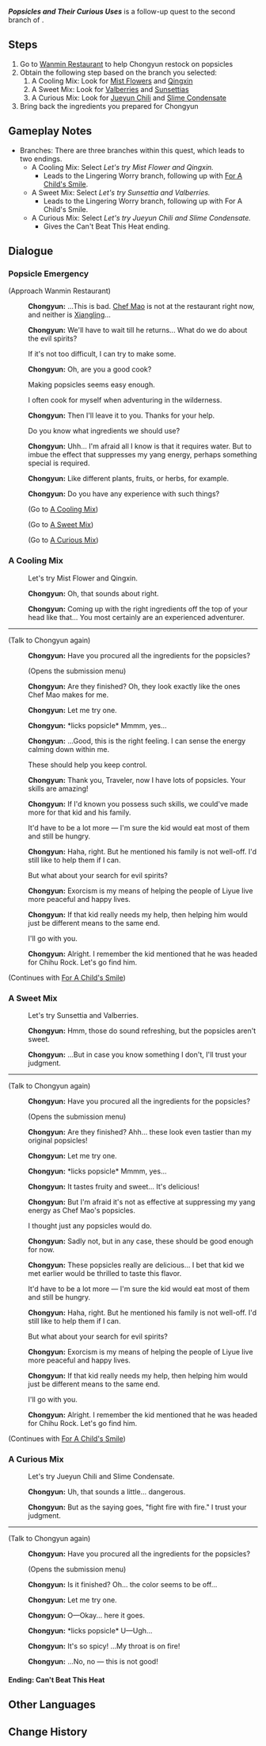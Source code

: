 {{Quest Infobox
|id            = 19024
|image         = Hangout Event Popsicles and Their Curious Uses.png
|type          = Story
|group         = Hangout Event
|chapter       = Chongyun
|actNum        = I
|act           = Signs of Evil
|requirement   = Complete [[Song of the Dragon and Freedom]], reach [[Adventure Rank]] 26, and spend 2 [[Story Key]]s
|startLocation = [[Liyue Harbor]], [[Liyue]]
|region        = Liyue
|area          = Sea of Clouds
|subarea       = Liyue Harbor
|prev          = Distant Gaze
|next          = For A Child's Smile
|otherRewards  = *Can't Beat This Heat ending (A Curious Mix branch only)
|characters    = Chongyun; Traveler
|voiced        = yes
}}
'''''Popsicles and Their Curious Uses''''' is a follow-up quest to the second branch of {{Quest|Distant Gaze}}.

==Steps==
#Go to [[Wanmin Restaurant]] to help Chongyun restock on popsicles
#Obtain the following step based on the branch you selected:
##A Cooling Mix: Look for [[Mist Flower]]s and [[Qingxin]]
##A Sweet Mix: Look for [[Valberry|Valberries]] and [[Sunsettia]]s
##A Curious Mix: Look for [[Jueyun Chili]] and [[Slime Condensate]]
#Bring back the ingredients you prepared for Chongyun

==Gameplay Notes==
*Branches: There are three branches within this quest, which leads to two endings.
**A Cooling Mix: Select ''Let's try Mist Flower and Qingxin.''
***Leads to the Lingering Worry branch, following up with [[For A Child's Smile]].
**A Sweet Mix: Select ''Let's try Sunsettia and Valberries.''
***Leads to the Lingering Worry branch, following up with For A Child's Smile.
**A Curious Mix: Select ''Let's try Jueyun Chili and Slime Condensate.''
***Gives the Can't Beat This Heat ending.

==Dialogue==
{{Quest Description|[[Dalong]] leaves after having been given all the popsicles, feeling most pleased. For [[Chongyun]], these popsicles are essential to suppressing his pure-yang spirit, and so he must have some on his person at any given time. The two of you head to [[Wanmin Restaurant]] to restock.}}
===Popsicle Emergency===
{{Dialogue Start}}
;(Approach Wanmin Restaurant)
:{{A|vo cycop001 1902401 chongyun 01.ogg}} '''Chongyun:''' ...This is bad. [[Chef Mao]] is not at the restaurant right now, and neither is [[Xiangling]]...
:{{A|vo cycop001 1902401 chongyun 02.ogg}} '''Chongyun:''' We'll have to wait till he returns... What do we do about the evil spirits?
:{{DIcon}} If it's not too difficult, I can try to make some.
:{{A|vo cycop001 1902401 chongyun 03.ogg}} '''Chongyun:''' Oh, are you a good cook?
:{{DIcon}} Making popsicles seems easy enough.
:{{DIcon}} I often cook for myself when adventuring in the wilderness.
:{{A|vo cycop001 1902401 chongyun 04.ogg}} '''Chongyun:''' Then I'll leave it to you. Thanks for your help.
:{{DIcon}} Do you know what ingredients we should use?
:{{A|vo cycop001 1902401 chongyun 05.ogg}} '''Chongyun:''' Uhh... I'm afraid all I know is that it requires water. But to imbue the effect that suppresses my yang energy, perhaps something special is required.
:{{A|vo cycop001 1902401 chongyun 06.ogg}} '''Chongyun:''' Like different plants, fruits, or herbs, for example.
:{{A|vo cycop001 1902401 chongyun 07.ogg}} '''Chongyun:''' Do you have any experience with such things?
:{{Hangout Branch|Let's try Mist Flower and Qingxin.|#A Cooling Mix|A Cooling Mix}}
:;(Go to [[#A Cooling Mix|A Cooling Mix]])
:{{Hangout Branch|Let's try Sunsettia and Valberries.|#A Sweet Mix|A Sweet Mix}}
:;(Go to [[#A Sweet Mix|A Sweet Mix]])
:{{Hangout Branch|Let's try Jueyun Chili and Slime Condensate.|#A Curious Mix|A Curious Mix}}
:;(Go to [[#A Curious Mix|A Curious Mix]])
{{Dialogue End}}

===A Cooling Mix===
{{Dialogue Start}}
:{{DIcon}} Let's try Mist Flower and Qingxin.
:{{A|vo cycop001 1902401 chongyun 10.ogg}} '''Chongyun:''' Oh, that sounds about right.
:{{A|vo cycop001 1902401 chongyun 11.ogg}} '''Chongyun:''' Coming up with the right ingredients off the top of your head like that... You most certainly are an experienced adventurer.
----
;(Talk to Chongyun again)
:{{A|vo cycop001 1902406 chongyun 01.ogg}} '''Chongyun:''' Have you procured all the ingredients for the popsicles?
:;(Opens the submission menu)
:{{Black Screen|''The Travelers makes popsicles with the ingredients gathered...''}}
:{{A|vo cycop001 1902403 chongyun 01.ogg}} '''Chongyun:''' Are they finished? Oh, they look exactly like the ones Chef Mao makes for me.
:{{A|vo cycop001 1902403 chongyun 02.ogg}} '''Chongyun:''' Let me try one.
:{{A|vo cycop001 1902403 chongyun 03.ogg}} '''Chongyun:''' *licks popsicle* Mmmm, yes...
:{{A|vo cycop001 1902403 chongyun 04.ogg}} '''Chongyun:''' ...Good, this is the right feeling. I can sense the energy calming down within me.
:{{DIcon}} These should help you keep control.
:{{A|vo cycop001 1902403 chongyun 05.ogg}} '''Chongyun:''' Thank you, Traveler, now I have lots of popsicles. Your skills are amazing!
:{{A|vo cycop001 1902403 chongyun 06.ogg}} '''Chongyun:''' If I'd known you possess such skills, we could've made more for that kid and his family.
:{{DIcon}} It'd have to be a lot more &mdash; I'm sure the kid would eat most of them and still be hungry.
:{{A|vo cycop001 1902403 chongyun 07.ogg}} '''Chongyun:''' Haha, right. But he mentioned his family is not well-off. I'd still like to help them if I can.
:{{DIcon}} But what about your search for evil spirits?
:{{A|vo cycop001 1902403 chongyun 08.ogg}} '''Chongyun:''' Exorcism is my means of helping the people of Liyue live more peaceful and happy lives.
:{{A|vo cycop001 1902403 chongyun 09.ogg}} '''Chongyun:''' If that kid really needs my help, then helping him would just be different means to the same end.
:{{DIcon}} I'll go with you.
:{{A|vo cycop001 1902403 chongyun 10.ogg}} '''Chongyun:''' Alright. I remember the kid mentioned that he was headed for Chihu Rock. Let's go find him.
;(Continues with [[For A Child's Smile]])
{{Dialogue End}}

===A Sweet Mix===
{{Dialogue Start}}
:{{DIcon}} Let's try Sunsettia and Valberries.
:{{A|vo cycop001 1902401 chongyun 08.ogg}} '''Chongyun:''' Hmm, those do sound refreshing, but the popsicles aren't sweet.
:{{A|vo cycop001 1902401 chongyun 09.ogg}} '''Chongyun:''' ...But in case you know something I don't, I'll trust your judgment.
----
;(Talk to Chongyun again)
:{{A|vo cycop001 1902407 chongyun 01.ogg}} '''Chongyun:''' Have you procured all the ingredients for the popsicles?
:;(Opens the submission menu)
:{{Black Screen|''The Travelers makes popsicles with the ingredients gathered...''}}
:{{A|vo cycop001 1902404 chongyun 01.ogg}} '''Chongyun:''' Are they finished? Ahh... these look even tastier than my original popsicles!
:{{A|vo cycop001 1902404 chongyun 02.ogg}} '''Chongyun:''' Let me try one.
:{{A|vo cycop001 1902404 chongyun 03.ogg}} '''Chongyun:''' *licks popsicle* Mmmm, yes...
:{{A|vo cycop001 1902404 chongyun 04.ogg}} '''Chongyun:''' It tastes fruity and sweet... It's delicious!
:{{A|vo cycop001 1902404 chongyun 05.ogg}} '''Chongyun:''' But I'm afraid it's not as effective at suppressing my yang energy as Chef Mao's popsicles.
:{{DIcon}} I thought just any popsicles would do.
:{{A|vo cycop001 1902404 chongyun 06.ogg}} '''Chongyun:''' Sadly not, but in any case, these should be good enough for now.
:{{A|vo cycop001 1902404 chongyun 07.ogg}} '''Chongyun:''' These popsicles really are delicious... I bet that kid we met earlier would be thrilled to taste this flavor.
:{{DIcon}} It'd have to be a lot more &mdash; I'm sure the kid would eat most of them and still be hungry.
:{{A|vo cycop001 1902404 chongyun 08.ogg}} '''Chongyun:''' Haha, right. But he mentioned his family is not well-off. I'd still like to help them if I can.
:{{DIcon}} But what about your search for evil spirits?
:{{A|vo cycop001 1902404 chongyun 09.ogg}} '''Chongyun:''' Exorcism is my means of helping the people of Liyue live more peaceful and happy lives.
:{{A|vo cycop001 1902404 chongyun 10.ogg}} '''Chongyun:''' If that kid really needs my help, then helping him would just be different means to the same end.
:{{DIcon}} I'll go with you.
:{{A|vo cycop001 1902404 chongyun 11.ogg}} '''Chongyun:''' Alright. I remember the kid mentioned that he was headed for Chihu Rock. Let's go find him.
;(Continues with [[For A Child's Smile]])
{{Dialogue End}}

===A Curious Mix===
{{Dialogue Start}}
:{{DIcon}} Let's try Jueyun Chili and Slime Condensate.
:{{A|vo cycop001 1902401 chongyun 12.ogg}} '''Chongyun:''' Uh, that sounds a little... dangerous.
:{{A|vo cycop001 1902401 chongyun 13.ogg}} '''Chongyun:''' But as the saying goes, "fight fire with fire." I trust your judgment.
----
;(Talk to Chongyun again)
:{{A|vo cycop001 1902408 chongyun 01.ogg}} '''Chongyun:''' Have you procured all the ingredients for the popsicles?
:;(Opens the submission menu)
:{{Black Screen|''The Travelers makes popsicles with the ingredients gathered...''}}
:{{A|vo cycop001 1902405 chongyun 01.ogg}} '''Chongyun:''' Is it finished? Oh... the color seems to be off...
:{{A|vo cycop001 1902405 chongyun 02.ogg}} '''Chongyun:''' Let me try one.
:{{A|vo cycop001 1902405 chongyun 03.ogg}} '''Chongyun:''' O&mdash;Okay... here it goes.
:{{A|vo cycop001 1902405 chongyun 04.ogg}} '''Chongyun:''' *licks popsicle* U&mdash;Ugh...
:{{A|vo cycop001 1902405 chongyun 05.ogg}} '''Chongyun:''' It's so spicy! ...My throat is on fire!
:{{A|vo cycop001 1902405 chongyun 06.ogg}} '''Chongyun:''' ...No, no &mdash; this is not good!
{{Dialogue End}}

====Ending: Can't Beat This Heat====
{{Hangout Ending
|ending name     = Can't Beat This Heat
|character       = Chongyun
|act             = 1
|description     = His bravery and trustworthiness are truly remarkable, but despite that...
}}

==Other Languages==
{{Other Languages
|en      = Popsicles and Their Curious Uses
|zhs     = 冰棍的妙用
|zhs_rm  = Bīnggùn de Miàoyòng
|zht     = 冰棒的妙用
|zht_rm  = Bīngbàng de Miàoyòng
|zh_tl   = The Wondrous Uses of Popsicles
|ja      = アイスの効能
|ja_rm   = Aisu no Kounou
|ja_tl   = Ice Cream's Effect
|ko      = 얼음과자의 용도
|ko_rm   = Eoreumgwaja-ui Yongdo
|ko_tl   = Use of Ice Candy
|es      = Un uso inusual de los helados
|es_tl   = An Unusual Usage of Ice Cream
|fr      = La magie des glaces
|fr_tl   = The Magic of Ice Creams
|ru      = Необычное применение мороженого
|ru_tl   = Unusual Use of Ice Cream
|th      = ประโยชน์ที่มหัศจรรย์ของไอติม
|th_rm   = 
|th_tl   = 
|vi      = Công Dụng Của Kem
|vi_tl   = 
|de      = Der wundersame Nutzen von Eis am Stiel
|de_tl   = The Wondrous Uses of Popsicles
|id      = Efek Magis Es Krim
|id_tl   = Ice Cream Magical Effect
|pt      = Picolés e Seus Curiosos Usos
|pt_tl   = 
|tr      = Dondurmanın Mucizevi Etkisi
|tr_tl   = 
|it      = Ghiaccioli per tutti i gusti
|it_tl   = 
}}

==Change History==
{{Change History|1.4}}